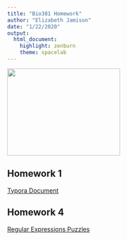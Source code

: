 ```yaml
---
title: "Bio381 Homework"
author: "Elizabeth Jamison"
date: "1/22/2020"
output: 
  html_document: 
    highlight: zenburn
    theme: spacelab
---
```


<img src="LabProfile_Jamison.jpg" width="260" height="200" />

## Homework 1
[Typora Document](Lab1_Assignment.html)

## Homework 4
[Regular Expressions Puzzles](Homework_3.html)



